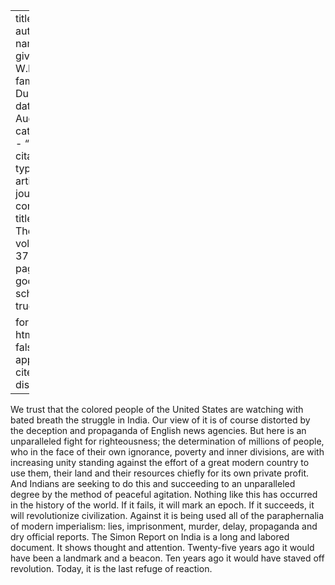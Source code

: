 
---
title: 'India'
author:
  - name:
      given: W.E.B.
      family: Du Bois
date: Aug. 1930
categories: 
  - ""
citation: 
  type: article-journal
  container-title: The Crisis
  volume: 37
  issue: 8
  page: 281
google-scholar: true

format:
  html:
    toc: false
    appendix-cite-as: display
---



We trust that the colored people of the United States are watching with bated breath the struggle in India. Our view of it is of course distorted by the deception and propaganda of English news agencies. But here is an unparalleled fight for righteousness; the determination of millions of people, who in the face of their own ignorance, poverty and inner divisions, are with increasing unity standing against the effort of a great modern country to use them, their land and their resources chiefly for its own private profit. And Indians are seeking to do this and succeeding to an unparalleled degree by the method of peaceful agitation. Nothing like this has occurred in the history of the world. If it fails, it will mark an epoch. If it succeeds, it will revolutionize civilization. Against it is being used all of the paraphernalia of modern imperialism: lies, imprisonment, murder, delay, propaganda and dry official reports. The Simon Report on India is a long and labored document. It shows thought and attention. Twenty-five years ago it would have been a landmark and a beacon. Ten years ago it would have staved off revolution. Today, it is the last refuge of reaction. 

